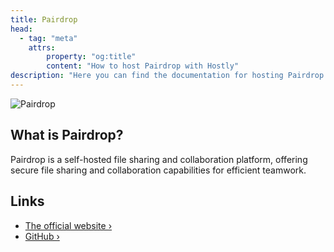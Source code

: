 ```yaml
---
title: Pairdrop
head:
  - tag: "meta"
    attrs:
        property: "og:title"
        content: "How to host Pairdrop with Hostly"
description: "Here you can find the documentation for hosting Pairdrop with Hostly."
---
```



<Badge text="One-click setup." variant="note" size="large" />

![Pairdrop](https://raw.githubusercontent.com/schlagmichdoch/PairDrop/refs/heads/master/public/images/android-chrome-192x192-maskable.png)

## What is Pairdrop?

Pairdrop is a self-hosted file sharing and collaboration platform, offering secure file sharing and collaboration capabilities for efficient teamwork.

## Links

- [The official website ›](https://pairdrop.net/)
- [GitHub ›](https://github.com/schlagmichdoch/pairdrop)
